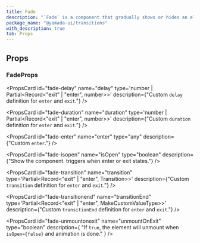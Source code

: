 ```yaml
---
title: Fade
description: "`Fade` is a component that gradually shows or hides an element."
package_name: "@yamada-ui/transitions"
with_description: true
tab: Props
---
```


## Props

### FadeProps

<PropsCard id="fade-about" name="about" type="string" />

<PropsCard id="fade-accesskey" name="accessKey" type="string" />

<PropsCard
  id="fade-aria-activedescendant"
  name="aria-activedescendant"
  type="string"
/>

<PropsCard id="fade-aria-atomic" name="aria-atomic" type="Booleanish" />

<PropsCard
  id="fade-aria-autocomplete"
  name="aria-autocomplete"
  type='"list" | "none" | "inline" | "both"'
/>

<PropsCard id="fade-aria-braillelabel" name="aria-braillelabel" type="string" />

<PropsCard
  id="fade-aria-brailleroledescription"
  name="aria-brailleroledescription"
  type="string"
/>

<PropsCard id="fade-aria-busy" name="aria-busy" type="Booleanish" />

<PropsCard
  id="fade-aria-checked"
  name="aria-checked"
  type='boolean | "true" | "false" | "mixed"'
/>

<PropsCard id="fade-aria-colcount" name="aria-colcount" type="number" />

<PropsCard id="fade-aria-colindex" name="aria-colindex" type="number" />

<PropsCard id="fade-aria-colindextext" name="aria-colindextext" type="string" />

<PropsCard id="fade-aria-colspan" name="aria-colspan" type="number" />

<PropsCard id="fade-aria-controls" name="aria-controls" type="string" />

<PropsCard
  id="fade-aria-current"
  name="aria-current"
  type='type ONLY_FOR_FORMAT =
  | boolean
  | "time"
  | "true"
  | "false"
  | "step"
  | "page"
  | "location"
  | "date"'
/>

<PropsCard id="fade-aria-describedby" name="aria-describedby" type="string" />

<PropsCard id="fade-aria-description" name="aria-description" type="string" />

<PropsCard id="fade-aria-details" name="aria-details" type="string" />

<PropsCard id="fade-aria-disabled" name="aria-disabled" type="Booleanish" />

<PropsCard
  id="fade-aria-dropeffect"
  name="aria-dropeffect"
  type='"link" | "none" | "copy" | "move" | "execute" | "popup"'
/>

<PropsCard id="fade-aria-errormessage" name="aria-errormessage" type="string" />

<PropsCard id="fade-aria-expanded" name="aria-expanded" type="Booleanish" />

<PropsCard id="fade-aria-flowto" name="aria-flowto" type="string" />

<PropsCard id="fade-aria-grabbed" name="aria-grabbed" type="Booleanish" />

<PropsCard
  id="fade-aria-haspopup"
  name="aria-haspopup"
  type='type ONLY_FOR_FORMAT =
  | boolean
  | "dialog"
  | "menu"
  | "true"
  | "false"
  | "grid"
  | "listbox"
  | "tree"'
/>

<PropsCard id="fade-aria-hidden" name="aria-hidden" type="Booleanish" />

<PropsCard
  id="fade-aria-invalid"
  name="aria-invalid"
  type='boolean | "true" | "false" | "grammar" | "spelling"'
/>

<PropsCard id="fade-aria-keyshortcuts" name="aria-keyshortcuts" type="string" />

<PropsCard id="fade-aria-label" name="aria-label" type="string" />

<PropsCard id="fade-aria-labelledby" name="aria-labelledby" type="string" />

<PropsCard id="fade-aria-level" name="aria-level" type="number" />

<PropsCard
  id="fade-aria-live"
  name="aria-live"
  type='"off" | "assertive" | "polite"'
/>

<PropsCard id="fade-aria-modal" name="aria-modal" type="Booleanish" />

<PropsCard id="fade-aria-multiline" name="aria-multiline" type="Booleanish" />

<PropsCard
  id="fade-aria-multiselectable"
  name="aria-multiselectable"
  type="Booleanish"
/>

<PropsCard
  id="fade-aria-orientation"
  name="aria-orientation"
  type='"horizontal" | "vertical"'
/>

<PropsCard id="fade-aria-owns" name="aria-owns" type="string" />

<PropsCard id="fade-aria-placeholder" name="aria-placeholder" type="string" />

<PropsCard id="fade-aria-posinset" name="aria-posinset" type="number" />

<PropsCard
  id="fade-aria-pressed"
  name="aria-pressed"
  type='boolean | "true" | "false" | "mixed"'
/>

<PropsCard id="fade-aria-readonly" name="aria-readonly" type="Booleanish" />

<PropsCard
  id="fade-aria-relevant"
  name="aria-relevant"
  type='type ONLY_FOR_FORMAT =
  | "text"
  | "all"
  | "additions"
  | "additions removals"
  | "additions text"
  | "removals"
  | "removals additions"
  | "removals text"
  | "text additions"
  | "text removals"'
/>

<PropsCard id="fade-aria-required" name="aria-required" type="Booleanish" />

<PropsCard
  id="fade-aria-roledescription"
  name="aria-roledescription"
  type="string"
/>

<PropsCard id="fade-aria-rowcount" name="aria-rowcount" type="number" />

<PropsCard id="fade-aria-rowindex" name="aria-rowindex" type="number" />

<PropsCard id="fade-aria-rowindextext" name="aria-rowindextext" type="string" />

<PropsCard id="fade-aria-rowspan" name="aria-rowspan" type="number" />

<PropsCard id="fade-aria-selected" name="aria-selected" type="Booleanish" />

<PropsCard id="fade-aria-setsize" name="aria-setsize" type="number" />

<PropsCard
  id="fade-aria-sort"
  name="aria-sort"
  type='"none" | "ascending" | "descending" | "other"'
/>

<PropsCard id="fade-aria-valuemax" name="aria-valuemax" type="number" />

<PropsCard id="fade-aria-valuemin" name="aria-valuemin" type="number" />

<PropsCard id="fade-aria-valuenow" name="aria-valuenow" type="number" />

<PropsCard id="fade-aria-valuetext" name="aria-valuetext" type="string" />

<PropsCard
  id="fade-as"
  name="as"
  type='"symbol" | "object" | "a" | "abbr" | "address" | "area" | "article" | "aside" | "audio" | "b" | "base" | "bdi" | "bdo" | "big" | "blockquote" | "body" | "br" | "button" | "canvas" | ... 149 more ... | "view"'
/>

<PropsCard id="fade-autocapitalize" name="autoCapitalize" type="string" />

<PropsCard id="fade-autocorrect" name="autoCorrect" type="string" />

<PropsCard id="fade-autofocus" name="autoFocus" type="boolean" />

<PropsCard id="fade-autosave" name="autoSave" type="string" />

<PropsCard id="fade-classname" name="className" type="string" />

<PropsCard id="fade-content" name="content" type="string" />

<PropsCard
  id="fade-contenteditable"
  name="contentEditable"
  type='"inherit" | Booleanish | "plaintext-only"'
/>

<PropsCard id="fade-contextmenu" name="contextMenu" type="string" />

<PropsCard
  id="fade-dangerouslysetinnerhtml"
  name="dangerouslySetInnerHTML"
  type="{ __html: string | TrustedHTML }"
/>

<PropsCard id="fade-datatype" name="datatype" type="string" />

<PropsCard id="fade-defaultchecked" name="defaultChecked" type="boolean" />

<PropsCard
  id="fade-defaultvalue"
  name="defaultValue"
  type="string | number | readonly string[]"
/>

<PropsCard
  id="fade-delay"
  name="delay"
  type='number | Partial<Record<"exit" | "enter", number>>'
  description={"Custom `delay` definition for `enter` and `exit`."}
/>

<PropsCard id="fade-dir" name="dir" type="string" />

<PropsCard id="fade-draggable" name="draggable" type="Booleanish" />

<PropsCard
  id="fade-duration"
  name="duration"
  type='number | Partial<Record<"exit" | "enter", number>>'
  description={"Custom `duration` definition for `enter` and `exit`."}
/>

<PropsCard
  id="fade-enter"
  name="enter"
  type="any"
  description={"Custom `enter`."}
/>

<PropsCard id="fade-hidden" name="hidden" type="boolean" />

<PropsCard id="fade-id" name="id" type="string" />

<PropsCard id="fade-inlist" name="inlist" type="any" />

<PropsCard
  id="fade-inputmode"
  name="inputMode"
  type='type ONLY_FOR_FORMAT =
  | "search"
  | "text"
  | "none"
  | "tel"
  | "url"
  | "email"
  | "numeric"
  | "decimal"'
/>

<PropsCard id="fade-is" name="is" type="string" />

<PropsCard
  id="fade-isopen"
  name="isOpen"
  type="boolean"
  description={"Show the component. triggers when enter or exit states."}
/>

<PropsCard id="fade-itemid" name="itemID" type="string" />

<PropsCard id="fade-itemprop" name="itemProp" type="string" />

<PropsCard id="fade-itemref" name="itemRef" type="string" />

<PropsCard id="fade-itemscope" name="itemScope" type="boolean" />

<PropsCard id="fade-itemtype" name="itemType" type="string" />

<PropsCard id="fade-lang" name="lang" type="string" />

<PropsCard id="fade-nonce" name="nonce" type="string" />

<PropsCard
  id="fade-onabort"
  name="onAbort"
  type="ReactEventHandler<HTMLDivElement>"
/>

<PropsCard
  id="fade-onabortcapture"
  name="onAbortCapture"
  type="ReactEventHandler<HTMLDivElement>"
/>

<PropsCard
  id="fade-onanimationend"
  name="onAnimationEnd"
  type="AnimationEventHandler<HTMLDivElement>"
/>

<PropsCard
  id="fade-onanimationendcapture"
  name="onAnimationEndCapture"
  type="AnimationEventHandler<HTMLDivElement>"
/>

<PropsCard
  id="fade-onanimationiteration"
  name="onAnimationIteration"
  type="AnimationEventHandler<HTMLDivElement>"
/>

<PropsCard
  id="fade-onanimationiterationcapture"
  name="onAnimationIterationCapture"
  type="AnimationEventHandler<HTMLDivElement>"
/>

<PropsCard
  id="fade-onanimationstartcapture"
  name="onAnimationStartCapture"
  type="AnimationEventHandler<HTMLDivElement>"
/>

<PropsCard
  id="fade-onauxclick"
  name="onAuxClick"
  type="MouseEventHandler<HTMLDivElement>"
/>

<PropsCard
  id="fade-onauxclickcapture"
  name="onAuxClickCapture"
  type="MouseEventHandler<HTMLDivElement>"
/>

<PropsCard
  id="fade-onbeforeinput"
  name="onBeforeInput"
  type="FormEventHandler<HTMLDivElement>"
/>

<PropsCard
  id="fade-onbeforeinputcapture"
  name="onBeforeInputCapture"
  type="FormEventHandler<HTMLDivElement>"
/>

<PropsCard
  id="fade-onblur"
  name="onBlur"
  type="FocusEventHandler<HTMLDivElement>"
/>

<PropsCard
  id="fade-onblurcapture"
  name="onBlurCapture"
  type="FocusEventHandler<HTMLDivElement>"
/>

<PropsCard
  id="fade-oncanplay"
  name="onCanPlay"
  type="ReactEventHandler<HTMLDivElement>"
/>

<PropsCard
  id="fade-oncanplaycapture"
  name="onCanPlayCapture"
  type="ReactEventHandler<HTMLDivElement>"
/>

<PropsCard
  id="fade-oncanplaythrough"
  name="onCanPlayThrough"
  type="ReactEventHandler<HTMLDivElement>"
/>

<PropsCard
  id="fade-oncanplaythroughcapture"
  name="onCanPlayThroughCapture"
  type="ReactEventHandler<HTMLDivElement>"
/>

<PropsCard
  id="fade-onchange"
  name="onChange"
  type="FormEventHandler<HTMLDivElement>"
/>

<PropsCard
  id="fade-onchangecapture"
  name="onChangeCapture"
  type="FormEventHandler<HTMLDivElement>"
/>

<PropsCard
  id="fade-onclick"
  name="onClick"
  type="MouseEventHandler<HTMLDivElement>"
/>

<PropsCard
  id="fade-onclickcapture"
  name="onClickCapture"
  type="MouseEventHandler<HTMLDivElement>"
/>

<PropsCard
  id="fade-oncompositionend"
  name="onCompositionEnd"
  type="CompositionEventHandler<HTMLDivElement>"
/>

<PropsCard
  id="fade-oncompositionendcapture"
  name="onCompositionEndCapture"
  type="CompositionEventHandler<HTMLDivElement>"
/>

<PropsCard
  id="fade-oncompositionstart"
  name="onCompositionStart"
  type="CompositionEventHandler<HTMLDivElement>"
/>

<PropsCard
  id="fade-oncompositionstartcapture"
  name="onCompositionStartCapture"
  type="CompositionEventHandler<HTMLDivElement>"
/>

<PropsCard
  id="fade-oncompositionupdate"
  name="onCompositionUpdate"
  type="CompositionEventHandler<HTMLDivElement>"
/>

<PropsCard
  id="fade-oncompositionupdatecapture"
  name="onCompositionUpdateCapture"
  type="CompositionEventHandler<HTMLDivElement>"
/>

<PropsCard
  id="fade-oncontextmenu"
  name="onContextMenu"
  type="MouseEventHandler<HTMLDivElement>"
/>

<PropsCard
  id="fade-oncontextmenucapture"
  name="onContextMenuCapture"
  type="MouseEventHandler<HTMLDivElement>"
/>

<PropsCard
  id="fade-oncopy"
  name="onCopy"
  type="ClipboardEventHandler<HTMLDivElement>"
/>

<PropsCard
  id="fade-oncopycapture"
  name="onCopyCapture"
  type="ClipboardEventHandler<HTMLDivElement>"
/>

<PropsCard
  id="fade-oncut"
  name="onCut"
  type="ClipboardEventHandler<HTMLDivElement>"
/>

<PropsCard
  id="fade-oncutcapture"
  name="onCutCapture"
  type="ClipboardEventHandler<HTMLDivElement>"
/>

<PropsCard
  id="fade-ondoubleclick"
  name="onDoubleClick"
  type="MouseEventHandler<HTMLDivElement>"
/>

<PropsCard
  id="fade-ondoubleclickcapture"
  name="onDoubleClickCapture"
  type="MouseEventHandler<HTMLDivElement>"
/>

<PropsCard
  id="fade-ondragcapture"
  name="onDragCapture"
  type="DragEventHandler<HTMLDivElement>"
/>

<PropsCard
  id="fade-ondragendcapture"
  name="onDragEndCapture"
  type="DragEventHandler<HTMLDivElement>"
/>

<PropsCard
  id="fade-ondragenter"
  name="onDragEnter"
  type="DragEventHandler<HTMLDivElement>"
/>

<PropsCard
  id="fade-ondragentercapture"
  name="onDragEnterCapture"
  type="DragEventHandler<HTMLDivElement>"
/>

<PropsCard
  id="fade-ondragexit"
  name="onDragExit"
  type="DragEventHandler<HTMLDivElement>"
/>

<PropsCard
  id="fade-ondragexitcapture"
  name="onDragExitCapture"
  type="DragEventHandler<HTMLDivElement>"
/>

<PropsCard
  id="fade-ondragleave"
  name="onDragLeave"
  type="DragEventHandler<HTMLDivElement>"
/>

<PropsCard
  id="fade-ondragleavecapture"
  name="onDragLeaveCapture"
  type="DragEventHandler<HTMLDivElement>"
/>

<PropsCard
  id="fade-ondragover"
  name="onDragOver"
  type="DragEventHandler<HTMLDivElement>"
/>

<PropsCard
  id="fade-ondragovercapture"
  name="onDragOverCapture"
  type="DragEventHandler<HTMLDivElement>"
/>

<PropsCard
  id="fade-ondragstartcapture"
  name="onDragStartCapture"
  type="DragEventHandler<HTMLDivElement>"
/>

<PropsCard
  id="fade-ondrop"
  name="onDrop"
  type="DragEventHandler<HTMLDivElement>"
/>

<PropsCard
  id="fade-ondropcapture"
  name="onDropCapture"
  type="DragEventHandler<HTMLDivElement>"
/>

<PropsCard
  id="fade-ondurationchange"
  name="onDurationChange"
  type="ReactEventHandler<HTMLDivElement>"
/>

<PropsCard
  id="fade-ondurationchangecapture"
  name="onDurationChangeCapture"
  type="ReactEventHandler<HTMLDivElement>"
/>

<PropsCard
  id="fade-onemptied"
  name="onEmptied"
  type="ReactEventHandler<HTMLDivElement>"
/>

<PropsCard
  id="fade-onemptiedcapture"
  name="onEmptiedCapture"
  type="ReactEventHandler<HTMLDivElement>"
/>

<PropsCard
  id="fade-onencrypted"
  name="onEncrypted"
  type="ReactEventHandler<HTMLDivElement>"
/>

<PropsCard
  id="fade-onencryptedcapture"
  name="onEncryptedCapture"
  type="ReactEventHandler<HTMLDivElement>"
/>

<PropsCard
  id="fade-onended"
  name="onEnded"
  type="ReactEventHandler<HTMLDivElement>"
/>

<PropsCard
  id="fade-onendedcapture"
  name="onEndedCapture"
  type="ReactEventHandler<HTMLDivElement>"
/>

<PropsCard
  id="fade-onerror"
  name="onError"
  type="ReactEventHandler<HTMLDivElement>"
/>

<PropsCard
  id="fade-onerrorcapture"
  name="onErrorCapture"
  type="ReactEventHandler<HTMLDivElement>"
/>

<PropsCard
  id="fade-onfocus"
  name="onFocus"
  type="FocusEventHandler<HTMLDivElement>"
/>

<PropsCard
  id="fade-onfocuscapture"
  name="onFocusCapture"
  type="FocusEventHandler<HTMLDivElement>"
/>

<PropsCard
  id="fade-ongotpointercapture"
  name="onGotPointerCapture"
  type="PointerEventHandler<HTMLDivElement>"
/>

<PropsCard
  id="fade-ongotpointercapturecapture"
  name="onGotPointerCaptureCapture"
  type="PointerEventHandler<HTMLDivElement>"
/>

<PropsCard
  id="fade-oninput"
  name="onInput"
  type="FormEventHandler<HTMLDivElement>"
/>

<PropsCard
  id="fade-oninputcapture"
  name="onInputCapture"
  type="FormEventHandler<HTMLDivElement>"
/>

<PropsCard
  id="fade-oninvalid"
  name="onInvalid"
  type="FormEventHandler<HTMLDivElement>"
/>

<PropsCard
  id="fade-oninvalidcapture"
  name="onInvalidCapture"
  type="FormEventHandler<HTMLDivElement>"
/>

<PropsCard
  id="fade-onkeydown"
  name="onKeyDown"
  type="KeyboardEventHandler<HTMLDivElement>"
/>

<PropsCard
  id="fade-onkeydowncapture"
  name="onKeyDownCapture"
  type="KeyboardEventHandler<HTMLDivElement>"
/>

<PropsCard
  id="fade-onkeypress"
  name="onKeyPress"
  type="KeyboardEventHandler<HTMLDivElement>"
/>

<PropsCard
  id="fade-onkeypresscapture"
  name="onKeyPressCapture"
  type="KeyboardEventHandler<HTMLDivElement>"
/>

<PropsCard
  id="fade-onkeyup"
  name="onKeyUp"
  type="KeyboardEventHandler<HTMLDivElement>"
/>

<PropsCard
  id="fade-onkeyupcapture"
  name="onKeyUpCapture"
  type="KeyboardEventHandler<HTMLDivElement>"
/>

<PropsCard
  id="fade-onload"
  name="onLoad"
  type="ReactEventHandler<HTMLDivElement>"
/>

<PropsCard
  id="fade-onloadcapture"
  name="onLoadCapture"
  type="ReactEventHandler<HTMLDivElement>"
/>

<PropsCard
  id="fade-onloadeddata"
  name="onLoadedData"
  type="ReactEventHandler<HTMLDivElement>"
/>

<PropsCard
  id="fade-onloadeddatacapture"
  name="onLoadedDataCapture"
  type="ReactEventHandler<HTMLDivElement>"
/>

<PropsCard
  id="fade-onloadedmetadata"
  name="onLoadedMetadata"
  type="ReactEventHandler<HTMLDivElement>"
/>

<PropsCard
  id="fade-onloadedmetadatacapture"
  name="onLoadedMetadataCapture"
  type="ReactEventHandler<HTMLDivElement>"
/>

<PropsCard
  id="fade-onloadstart"
  name="onLoadStart"
  type="ReactEventHandler<HTMLDivElement>"
/>

<PropsCard
  id="fade-onloadstartcapture"
  name="onLoadStartCapture"
  type="ReactEventHandler<HTMLDivElement>"
/>

<PropsCard
  id="fade-onlostpointercapture"
  name="onLostPointerCapture"
  type="PointerEventHandler<HTMLDivElement>"
/>

<PropsCard
  id="fade-onlostpointercapturecapture"
  name="onLostPointerCaptureCapture"
  type="PointerEventHandler<HTMLDivElement>"
/>

<PropsCard
  id="fade-onmousedown"
  name="onMouseDown"
  type="MouseEventHandler<HTMLDivElement>"
/>

<PropsCard
  id="fade-onmousedowncapture"
  name="onMouseDownCapture"
  type="MouseEventHandler<HTMLDivElement>"
/>

<PropsCard
  id="fade-onmouseenter"
  name="onMouseEnter"
  type="MouseEventHandler<HTMLDivElement>"
/>

<PropsCard
  id="fade-onmouseleave"
  name="onMouseLeave"
  type="MouseEventHandler<HTMLDivElement>"
/>

<PropsCard
  id="fade-onmousemove"
  name="onMouseMove"
  type="MouseEventHandler<HTMLDivElement>"
/>

<PropsCard
  id="fade-onmousemovecapture"
  name="onMouseMoveCapture"
  type="MouseEventHandler<HTMLDivElement>"
/>

<PropsCard
  id="fade-onmouseout"
  name="onMouseOut"
  type="MouseEventHandler<HTMLDivElement>"
/>

<PropsCard
  id="fade-onmouseoutcapture"
  name="onMouseOutCapture"
  type="MouseEventHandler<HTMLDivElement>"
/>

<PropsCard
  id="fade-onmouseover"
  name="onMouseOver"
  type="MouseEventHandler<HTMLDivElement>"
/>

<PropsCard
  id="fade-onmouseovercapture"
  name="onMouseOverCapture"
  type="MouseEventHandler<HTMLDivElement>"
/>

<PropsCard
  id="fade-onmouseup"
  name="onMouseUp"
  type="MouseEventHandler<HTMLDivElement>"
/>

<PropsCard
  id="fade-onmouseupcapture"
  name="onMouseUpCapture"
  type="MouseEventHandler<HTMLDivElement>"
/>

<PropsCard
  id="fade-onpaste"
  name="onPaste"
  type="ClipboardEventHandler<HTMLDivElement>"
/>

<PropsCard
  id="fade-onpastecapture"
  name="onPasteCapture"
  type="ClipboardEventHandler<HTMLDivElement>"
/>

<PropsCard
  id="fade-onpause"
  name="onPause"
  type="ReactEventHandler<HTMLDivElement>"
/>

<PropsCard
  id="fade-onpausecapture"
  name="onPauseCapture"
  type="ReactEventHandler<HTMLDivElement>"
/>

<PropsCard
  id="fade-onplay"
  name="onPlay"
  type="ReactEventHandler<HTMLDivElement>"
/>

<PropsCard
  id="fade-onplaycapture"
  name="onPlayCapture"
  type="ReactEventHandler<HTMLDivElement>"
/>

<PropsCard
  id="fade-onplaying"
  name="onPlaying"
  type="ReactEventHandler<HTMLDivElement>"
/>

<PropsCard
  id="fade-onplayingcapture"
  name="onPlayingCapture"
  type="ReactEventHandler<HTMLDivElement>"
/>

<PropsCard
  id="fade-onpointercancel"
  name="onPointerCancel"
  type="PointerEventHandler<HTMLDivElement>"
/>

<PropsCard
  id="fade-onpointercancelcapture"
  name="onPointerCancelCapture"
  type="PointerEventHandler<HTMLDivElement>"
/>

<PropsCard
  id="fade-onpointerdown"
  name="onPointerDown"
  type="PointerEventHandler<HTMLDivElement>"
/>

<PropsCard
  id="fade-onpointerdowncapture"
  name="onPointerDownCapture"
  type="PointerEventHandler<HTMLDivElement>"
/>

<PropsCard
  id="fade-onpointerenter"
  name="onPointerEnter"
  type="PointerEventHandler<HTMLDivElement>"
/>

<PropsCard
  id="fade-onpointerleave"
  name="onPointerLeave"
  type="PointerEventHandler<HTMLDivElement>"
/>

<PropsCard
  id="fade-onpointermove"
  name="onPointerMove"
  type="PointerEventHandler<HTMLDivElement>"
/>

<PropsCard
  id="fade-onpointermovecapture"
  name="onPointerMoveCapture"
  type="PointerEventHandler<HTMLDivElement>"
/>

<PropsCard
  id="fade-onpointerout"
  name="onPointerOut"
  type="PointerEventHandler<HTMLDivElement>"
/>

<PropsCard
  id="fade-onpointeroutcapture"
  name="onPointerOutCapture"
  type="PointerEventHandler<HTMLDivElement>"
/>

<PropsCard
  id="fade-onpointerover"
  name="onPointerOver"
  type="PointerEventHandler<HTMLDivElement>"
/>

<PropsCard
  id="fade-onpointerovercapture"
  name="onPointerOverCapture"
  type="PointerEventHandler<HTMLDivElement>"
/>

<PropsCard
  id="fade-onpointerup"
  name="onPointerUp"
  type="PointerEventHandler<HTMLDivElement>"
/>

<PropsCard
  id="fade-onpointerupcapture"
  name="onPointerUpCapture"
  type="PointerEventHandler<HTMLDivElement>"
/>

<PropsCard
  id="fade-onprogress"
  name="onProgress"
  type="ReactEventHandler<HTMLDivElement>"
/>

<PropsCard
  id="fade-onprogresscapture"
  name="onProgressCapture"
  type="ReactEventHandler<HTMLDivElement>"
/>

<PropsCard
  id="fade-onratechange"
  name="onRateChange"
  type="ReactEventHandler<HTMLDivElement>"
/>

<PropsCard
  id="fade-onratechangecapture"
  name="onRateChangeCapture"
  type="ReactEventHandler<HTMLDivElement>"
/>

<PropsCard
  id="fade-onreset"
  name="onReset"
  type="FormEventHandler<HTMLDivElement>"
/>

<PropsCard
  id="fade-onresetcapture"
  name="onResetCapture"
  type="FormEventHandler<HTMLDivElement>"
/>

<PropsCard
  id="fade-onresize"
  name="onResize"
  type="ReactEventHandler<HTMLDivElement>"
/>

<PropsCard
  id="fade-onresizecapture"
  name="onResizeCapture"
  type="ReactEventHandler<HTMLDivElement>"
/>

<PropsCard
  id="fade-onscroll"
  name="onScroll"
  type="UIEventHandler<HTMLDivElement>"
/>

<PropsCard
  id="fade-onscrollcapture"
  name="onScrollCapture"
  type="UIEventHandler<HTMLDivElement>"
/>

<PropsCard
  id="fade-onseeked"
  name="onSeeked"
  type="ReactEventHandler<HTMLDivElement>"
/>

<PropsCard
  id="fade-onseekedcapture"
  name="onSeekedCapture"
  type="ReactEventHandler<HTMLDivElement>"
/>

<PropsCard
  id="fade-onseeking"
  name="onSeeking"
  type="ReactEventHandler<HTMLDivElement>"
/>

<PropsCard
  id="fade-onseekingcapture"
  name="onSeekingCapture"
  type="ReactEventHandler<HTMLDivElement>"
/>

<PropsCard
  id="fade-onselect"
  name="onSelect"
  type="ReactEventHandler<HTMLDivElement>"
/>

<PropsCard
  id="fade-onselectcapture"
  name="onSelectCapture"
  type="ReactEventHandler<HTMLDivElement>"
/>

<PropsCard
  id="fade-onstalled"
  name="onStalled"
  type="ReactEventHandler<HTMLDivElement>"
/>

<PropsCard
  id="fade-onstalledcapture"
  name="onStalledCapture"
  type="ReactEventHandler<HTMLDivElement>"
/>

<PropsCard
  id="fade-onsubmit"
  name="onSubmit"
  type="FormEventHandler<HTMLDivElement>"
/>

<PropsCard
  id="fade-onsubmitcapture"
  name="onSubmitCapture"
  type="FormEventHandler<HTMLDivElement>"
/>

<PropsCard
  id="fade-onsuspend"
  name="onSuspend"
  type="ReactEventHandler<HTMLDivElement>"
/>

<PropsCard
  id="fade-onsuspendcapture"
  name="onSuspendCapture"
  type="ReactEventHandler<HTMLDivElement>"
/>

<PropsCard
  id="fade-ontimeupdate"
  name="onTimeUpdate"
  type="ReactEventHandler<HTMLDivElement>"
/>

<PropsCard
  id="fade-ontimeupdatecapture"
  name="onTimeUpdateCapture"
  type="ReactEventHandler<HTMLDivElement>"
/>

<PropsCard
  id="fade-ontouchcancel"
  name="onTouchCancel"
  type="TouchEventHandler<HTMLDivElement>"
/>

<PropsCard
  id="fade-ontouchcancelcapture"
  name="onTouchCancelCapture"
  type="TouchEventHandler<HTMLDivElement>"
/>

<PropsCard
  id="fade-ontouchend"
  name="onTouchEnd"
  type="TouchEventHandler<HTMLDivElement>"
/>

<PropsCard
  id="fade-ontouchendcapture"
  name="onTouchEndCapture"
  type="TouchEventHandler<HTMLDivElement>"
/>

<PropsCard
  id="fade-ontouchmove"
  name="onTouchMove"
  type="TouchEventHandler<HTMLDivElement>"
/>

<PropsCard
  id="fade-ontouchmovecapture"
  name="onTouchMoveCapture"
  type="TouchEventHandler<HTMLDivElement>"
/>

<PropsCard
  id="fade-ontouchstart"
  name="onTouchStart"
  type="TouchEventHandler<HTMLDivElement>"
/>

<PropsCard
  id="fade-ontouchstartcapture"
  name="onTouchStartCapture"
  type="TouchEventHandler<HTMLDivElement>"
/>

<PropsCard
  id="fade-ontransitionend"
  name="onTransitionEnd"
  type="TransitionEventHandler<HTMLDivElement>"
/>

<PropsCard
  id="fade-ontransitionendcapture"
  name="onTransitionEndCapture"
  type="TransitionEventHandler<HTMLDivElement>"
/>

<PropsCard
  id="fade-onvolumechange"
  name="onVolumeChange"
  type="ReactEventHandler<HTMLDivElement>"
/>

<PropsCard
  id="fade-onvolumechangecapture"
  name="onVolumeChangeCapture"
  type="ReactEventHandler<HTMLDivElement>"
/>

<PropsCard
  id="fade-onwaiting"
  name="onWaiting"
  type="ReactEventHandler<HTMLDivElement>"
/>

<PropsCard
  id="fade-onwaitingcapture"
  name="onWaitingCapture"
  type="ReactEventHandler<HTMLDivElement>"
/>

<PropsCard
  id="fade-onwheel"
  name="onWheel"
  type="WheelEventHandler<HTMLDivElement>"
/>

<PropsCard
  id="fade-onwheelcapture"
  name="onWheelCapture"
  type="WheelEventHandler<HTMLDivElement>"
/>

<PropsCard id="fade-prefix" name="prefix" type="string" />

<PropsCard id="fade-property" name="property" type="string" />

<PropsCard id="fade-radiogroup" name="radioGroup" type="string" />

<PropsCard id="fade-rel" name="rel" type="string" />

<PropsCard id="fade-resource" name="resource" type="string" />

<PropsCard id="fade-results" name="results" type="number" />

<PropsCard id="fade-rev" name="rev" type="string" />

<PropsCard id="fade-role" name="role" type="AriaRole" />

<PropsCard id="fade-security" name="security" type="string" />

<PropsCard id="fade-slot" name="slot" type="string" />

<PropsCard id="fade-spellcheck" name="spellCheck" type="Booleanish" />

<PropsCard
  id="fade-suppresscontenteditablewarning"
  name="suppressContentEditableWarning"
  type="boolean"
/>

<PropsCard
  id="fade-suppresshydrationwarning"
  name="suppressHydrationWarning"
  type="boolean"
/>

<PropsCard id="fade-tabindex" name="tabIndex" type="number" />

<PropsCard id="fade-title" name="title" type="string" />

<PropsCard
  id="fade-transition"
  name="transition"
  type='Partial<Record<"exit" | "enter", Transition>>'
  description={"Custom `transition` definition for `enter` and `exit`."}
/>

<PropsCard
  id="fade-transitionend"
  name="transitionEnd"
  type='Partial<Record<"exit" | "enter", MakeCustomValueType<TargetProperties>>>'
  description={"Custom `transitionEnd` definition for `enter` and `exit`."}
/>

<PropsCard id="fade-translate" name="translate" type='"yes" | "no"' />

<PropsCard id="fade-typeof" name="typeof" type="string" />

<PropsCard
  id="fade-unmountonexit"
  name="unmountOnExit"
  type="boolean"
  description={
    "If `true`, the element will unmount when `isOpen={false}` and animation is done."
  }
/>

<PropsCard id="fade-unselectable" name="unselectable" type='"on" | "off"' />

<PropsCard id="fade-vocab" name="vocab" type="string" />
